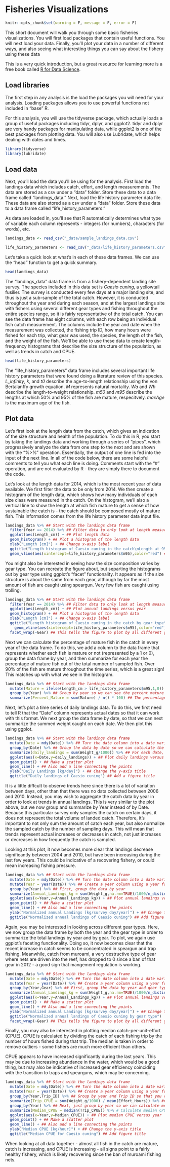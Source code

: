 # Fisheries Visualizations

```r
knitr::opts_chunk$set(warning = F, message = F, error = F)
```


This short document will walk you through some basic fisheries visualizations. You will first load packages that contain useful functions. You will next load your data. Finally, you'll plot your data in a number of different ways, and also seeing what interesting things you can say about the fishery using these data

This is a very quick introduction, but a great resource for learning more is a free book called [R for Data Science](http://r4ds.had.co.nz/).

## Load libraries
The first step in any analysis is the load the packages you will need for your analysis. Loading packages allows you to use powerful functions not included in "base" R.

For this analysis, you will use the tidyverse package, which actually loads a group of useful packages including tidyr, dplyr, and ggplot2. tidyr and dplyr are very handy packages for manipulating data, while ggplot2 is one of the best packages from plotting data. You will also use Lubridate, which helps dealing with dates and times.

```r
library(tidyverse) 
library(lubridate) 
```

## Load data
Next, you'll load the data you'll be using for the analysis. First load the landings data which includes catch, effort, and length measurements. The data are stored as a csv under a "data" folder. Store these data to a data frame called "landings_data." Next, load the life history parameter data file. These data are also stored as a csv under a "data" folder. Store these data to a data frame called "life_history_parameters."

As data are loaded in, you'll see that R automatically determines what type of variable each column represents - integers (for numbers), characters (for words), etc.
```r
landings_data <- read_csv("_data/sample_landings_data.csv")

life_history_parameters <- read_csv("_data/life_history_parameters.csv")
```

Let's take a quick look at what's in each of these data frames. We can use the "head" function to get a quick summary.
```r
head(landings_data)
```
The "landings_data" data frame is from a fishery-dependent landing site survey. The species included in this data set is *Caesio cuning*, a yellowtail fusilier. The survey is conducted every few days at a major landing site, and thus is just a sub-sample of the total catch. However, it is conducted throughout the year and during each season, and at the largest landings site with fishers using several different gear types and fishing throughout the entire species range, so it is fairly representative of the total catch. You can see the data frame has eight columns, with each row being an individual fish catch measurement. The columns include the year and date when the measurement was collected, the fishing trip ID, how many hours were fished for each trip, what gear was used, the species, the length of the fish, and the weight of the fish. We'll be able to use these data to create length-frequency histograms that describe the size structure of the population, as well as trends in catch and CPUE. 

```r
head(life_history_parameters)
```
The "life_history_parameters" data frame includes several important life history parameters that were found doing a literature review of this species. *L_infinity*, *k*, and *t0* describe the age-to-length relationship using the von Bertalanffy growth equation. *M* represents natural mortality. *Wa* and *Wb* describe the length-to-weight relationship. *m50* and *m95* describe the lengths at which 50% and 95% of the fish are mature, respecitvely. *maxAge* is the maximum age of the fish.

## Plot data
Let's first look at the length data from the catch, which gives an indication of the size structure and health of the population. To do this in R, you start by taking the landings data and working through a series of "pipes", which progressively analyze the data from one step to the next and are shown with the "%>%" operation. Essentially, the output of one line is fed into the input of the next line. In all of the code below, there are some helpful comments to tell you what each line is doing. Comments start with the "#" operation, and are not evaluated by R - they are simply there to document the code.

Let's look at the length data for 2014, which is the most recent year of data available. We first filter the data to be only from 2014. We then create a histogram of the length data, which shows how many individuals of each size class were measured in the catch. On the histogram, we'll also a vertical line to show the length at which fish mature to get a sense of how sustainable the catch is - the catch should be composed mostly of mature fish. This information comes from the life history parameter data input file.

```r
landings_data %>% ## Start with the landings data frame
  filter(Year == 2014) %>% ## Filter data to only look at length measurements from 2014
  ggplot(aes(Length_cm)) + ## Plot length data
  geom_histogram() + ## Plot a histogram of the length data
  xlab("Length [cm]") + ## Change x-axis label
  ggtitle("Length histogram of Caesio cuning in the catch\nLength at 95% maturity shown as a red line.") + ## Add figure title
  geom_vline(aes(xintercept=life_history_parameters$m95),color="red") ## Add a red vertical line for m95, the length at which 95% of fish are mature. Any fish below this length may be immature. Use the life_history_parameter data frame to get this value.
```

You might also be interested in seeing how the size composition varies by gear type. You can recreate the figure about, but separting the histograms out by gear type using ggplot's "facet" functionality. It appears as if the size structure is about the same from each gear, although by far the most amount of fish are caught using speargun. Very few fish are caught using trolling.

```r

landings_data %>% ## Start with the landings data frame
  filter(Year == 2014) %>% ## Filter data to only look at length measurements from 2014
  ggplot(aes(Length_cm)) + ## Plot annual landings versus year
  geom_histogram() + ## Plot a histogram of the length data
  xlab("Length [cm]") + ## Change x-axis label
  ggtitle("Length histogram of Caesio cuning in the catch by gear type\nLength at 95% maturity shown as a red line.") + ## Add figure title
    geom_vline(aes(xintercept=life_history_parameters$m95),color="red") + ## Add a red line form95, the length at which 95% of fish are mature. Any fish below this length may be immature. Use the life_history_parameter data frame to get this value.
  facet_wrap(~Gear) ## This tells the figure to plot by all different gear types, known as facetting
```

Next we can calculate the percentage of mature fish in the catch in every year of the data frame. To do this, we add a column to the data frame that represents whether each fish is mature or not (represented by a 1 or 0), group the data frame by year, and then summarize for each year the percentage of mature fish out of the total number of sampled fish. Over 90% of the fish are mature throughout the time series, which is a great sign! This matches up with what we see in the histogram.

```r
landings_data %>% ## Start with the landings data frame
  mutate(Mature = ifelse(Length_cm > life_history_parameters$m95,1,0)) %>% ## Add a column to the data that indicates whether each length measurement is from a mature or immature fish. If it's mature, this value should be 1; if immature, 0.
  group_by(Year) %>% ## Group by year so we can see the percent mature for every year
  summarize(Percent_Mature = sum(Mature) / n() * 100) ## The percentage mature is equal to the  number of mature fish divided by the total number of fish and multiplied by 100
```

Next, let's plot a time series of daily landings data. To do this, we first need to tell R that the "Date" column represents actual dates so that it can work with this format. We next group the data frame by date, so that we can next summarize the summed weight caught on each date. We then plot this using ggplot.

```r
landings_data %>% ## Start with the landings data frame
  mutate(Date = mdy(Date)) %>% ## Turn the date column into a date variable that R recognizes
  group_by(Date) %>% ## Group the data by date so we can calculate the total landings by date
  summarize(daily_landings = sum(Weight_g/1000)) %>% ## For each date, sumamrize the sum of all daily landings
  ggplot(aes(x=Date,y=daily_landings)) + ## Plot daily landings versus date
  geom_point() + ## Make a scatter plot
  geom_line() + ## Also add a line connecting the points
  ylab("Daily Landings [kg/day]") + ## Change the y-axis title
  ggtitle("Daily landings of Caesio cuning") ## Add a figure title
```

It is a little diffcult to observe trends here since there is a lot of variation between days, other than that there was no data collected between 2006 and 2010. Instead, you may wish to aggregate the catch data by year in order to look at trends in annual landings.  This is very similar to the plot above, but we now group and summarize by Year instead of by Date. Because this particular survey only samples the catch on certain days, it does not represent the total volume of landed catch. Therefore, it's important to not only sum the amount of catch each year, but also normalize the sampled catch by the number of sampling days. This will mean that trends represent actual increases or decreases in catch, not just increases or decreases in how frequently the catch is sampled.

Looking at this plot, it now becomes more clear that landings decrease significantly between 2004 and 2010, but have been increasing during the last few years. This could be indicative of a recovering fishery, or could mean increasing fishing pressure.

```r
landings_data %>% ## Start with the landings data frame
  mutate(Date = mdy(Date)) %>% ## Turn the date column into a date variable that R recognizes
  mutate(Year = year(Date)) %>% ## Create a year column using a year format R recognizes
  group_by(Year) %>% ## First, group the data by year
  summarize(Annual_Landings_kg = sum(Weight_g,na.rm=TRUE)/1000/n_distinct(Date)) %>% # Next, summarize the total annual landings per year. Also convert from grams to kilograms by dividing by 1000. Also, normalize the annual catch by the number of survey days each year.
  ggplot(aes(x=Year,y=Annual_Landings_kg)) + ## Plot annual landings versus year
  geom_point() + ## Make a scatter plot
  geom_line() + ## Also add a line connecting the points
  ylab("Normalized annual Landings [kg/survey day/year]") + ## Change the y-axis title
  ggtitle("Normalized annual landings of Caesio cuning") ## Add figure title
```

Again, you may be interested in looking across different gear types. Here, we now group the data frame by both the year and the gear type in order to summarize the total landings by year and by gear. To plot, we again use ggplot's faceting functionality. Doing so, it now becomes clear that the recent increase in catch seems to be concentrated in speargun and trap fishing. Meanwhile, catch from muroami, a very destructive type of gear where nets are driven into the reef, has dropped to 0 since a ban of that gear in 2012 -  a good sign that mangement regulation is working.

```r
landings_data %>% ## Start with the landings data frame
  mutate(Date = mdy(Date)) %>% ## Turn the date column into a date variable that R recognizes
  mutate(Year = year(Date)) %>% ## Create a year column using a year format R recognizes
  group_by(Year,Gear) %>% ## First, group the data by year and gear type
  summarize(Annual_Landings_kg = sum(Weight_g,na.rm=TRUE)/1000/n_distinct(Date)) %>% # Next, summarize the total annual landings per year. Also convert from grams to kilograms by dividing by 1000. Also, normalize the annual catch by the number of survey days each year.
  ggplot(aes(x=Year,y=Annual_Landings_kg)) + ## Plot annual landings versus year
  geom_point() + ## Make a scatter plot
  geom_line() + ## Also add a line connecting the points
  ylab("Normalized annual Landings [kg/survey day/year]") + ## Change the y-axis title
  ggtitle("Normalized annual landings of Caesio cuning by gear type")  + ## Add figure title
  facet_wrap(~Gear) ## This tells the figure to plot by all different gear types
```

Finally, you may also be interested in plotting median catch-per-unit-effort (CPUE). CPUE is calculated by dividing the catch of each fishing trip by the number of hours fished during that trip. The median is taken in order to remove outliers - some fishers are much more efficient than others.

CPUE appears to have increased significantly during the last years. This may be due to increasing abundance in the water, which would be a good thing, but may also be indicative of increased gear efficiency coinciding with the transition to traps and spearguns, which may be concerning.

```r
landings_data %>% ## Start with the landings data frame
  mutate(Date = mdy(Date)) %>% ## Turn the date column into a date variable that R recognizes
  mutate(Year = year(Date)) %>% ## Create a year column using a year format R recognizes
  group_by(Year,Trip_ID) %>% ## Group by year and Trip ID so that you can calculate CPUE for every trip in every year
  summarize(Trip_CPUE = sum(Weight_g/1000) / mean(Effort_Hours)) %>% ## Calculate the CPUE for each trip by dividing the sum of the catch, converted from grams to kilograms, by the trip by the number of fishing hours
  group_by(Year) %>% ## Next, just group by year so we can calculate median CPUE for each year across all trips in the year
  summarize(Median_CPUE = median(Trip_CPUE)) %>% # Calculate median CPUE for each year
  ggplot(aes(x=Year,y=Median_CPUE)) + ## Plot median CPUE versus year
  geom_point() + ## Make a scatter plot
  geom_line() + ## Also add a line connecting the points
  ylab("Median CPUE [kg/hour]") + ## Change the y-axis title
  ggtitle("Median CPUE for Caesio cuning") ## Add figure title
```

When looking at all data together - almost all fish in the catch are mature, catch is increasing, and CPUE is increasing - all signs point to a fairly healthy fishery, which is likely recovering since the ban of muroami fishing nets.
